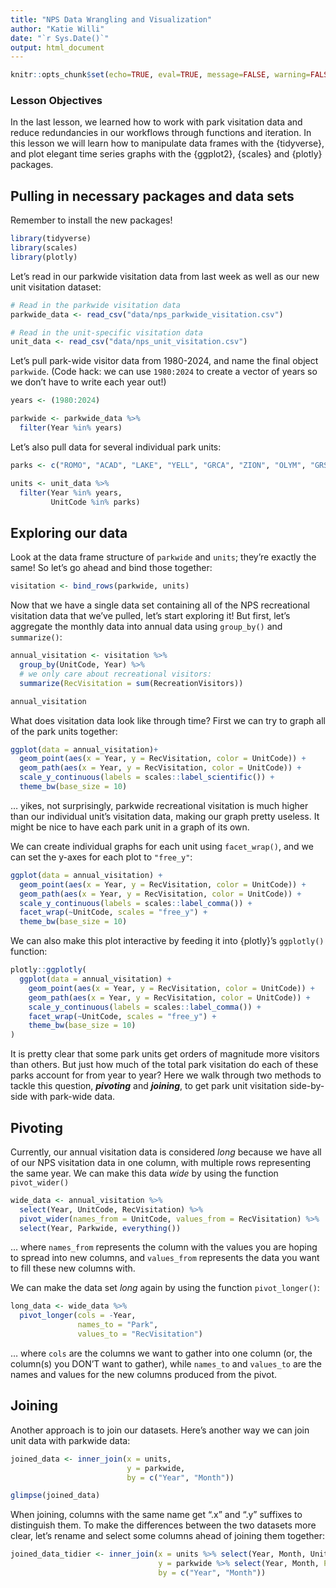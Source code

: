```yaml
---
title: "NPS Data Wrangling and Visualization"
author: "Katie Willi"
date: "`r Sys.Date()`"
output: html_document
---
```


```r
knitr::opts_chunk$set(echo=TRUE, eval=TRUE, message=FALSE, warning=FALSE, rows.print=5, fig.width=11)
```

### Lesson Objectives

In the last lesson, we learned how to work with park visitation data and reduce redundancies in our workflows through functions and iteration. In this lesson we will learn how to manipulate data frames with the {tidyverse}, and plot elegant time series graphs with the {ggplot2}, {scales} and {plotly} packages.

## Pulling in necessary packages and data sets

Remember to install the new packages!

```r
library(tidyverse)
library(scales)
library(plotly)
```

Let's read in our parkwide visitation data from last week as well as our new unit visitation dataset:

```r
# Read in the parkwide visitation data
parkwide_data <- read_csv("data/nps_parkwide_visitation.csv")

# Read in the unit-specific visitation data  
unit_data <- read_csv("data/nps_unit_visitation.csv")
```

Let's pull park-wide visitor data from 1980-2024, and name the final object `parkwide`. (Code hack: we can use `1980:2024` to create a vector of years so we don't have to write each year out!)

```r
years <- (1980:2024)

parkwide <- parkwide_data %>%
  filter(Year %in% years)
```

Let's also pull data for several individual park units:

```r
parks <- c("ROMO", "ACAD", "LAKE", "YELL", "GRCA", "ZION", "OLYM", "GRSM")

units <- unit_data %>% 
  filter(Year %in% years, 
         UnitCode %in% parks)
```

## Exploring our data

Look at the data frame structure of `parkwide` and `units`; they're exactly the same! So let's go ahead and bind those together:

```r
visitation <- bind_rows(parkwide, units)
```

Now that we have a single data set containing all of the NPS recreational visitation data that we've pulled, let's start exploring it! But first, let's aggregate the monthly data into annual data using `group_by()` and `summarize()`:

```r
annual_visitation <- visitation %>%
  group_by(UnitCode, Year) %>% 
  # we only care about recreational visitors:
  summarize(RecVisitation = sum(RecreationVisitors))

annual_visitation
```

What does visitation data look like through time? First we can try to graph all of the park units together:

```r
ggplot(data = annual_visitation)+
  geom_point(aes(x = Year, y = RecVisitation, color = UnitCode)) +
  geom_path(aes(x = Year, y = RecVisitation, color = UnitCode)) +
  scale_y_continuous(labels = scales::label_scientific()) +
  theme_bw(base_size = 10)
```

... yikes, not surprisingly, parkwide recreational visitation is much higher than our individual unit's visitation data, making our graph pretty useless. It might be nice to have each park unit in a graph of its own.

We can create individual graphs for each unit using `facet_wrap()`, and we can set the y-axes for each plot to `"free_y"`:

```r
ggplot(data = annual_visitation) +
  geom_point(aes(x = Year, y = RecVisitation, color = UnitCode)) +
  geom_path(aes(x = Year, y = RecVisitation, color = UnitCode)) +
  scale_y_continuous(labels = scales::label_comma()) +
  facet_wrap(~UnitCode, scales = "free_y") +
  theme_bw(base_size = 10)
```

We can also make this plot interactive by feeding it into {plotly}'s `ggplotly()` function:

```r
plotly::ggplotly(
  ggplot(data = annual_visitation) +
    geom_point(aes(x = Year, y = RecVisitation, color = UnitCode)) +
    geom_path(aes(x = Year, y = RecVisitation, color = UnitCode)) +
    scale_y_continuous(labels = scales::label_comma()) +
    facet_wrap(~UnitCode, scales = "free_y") +
    theme_bw(base_size = 10)
)
```

It is pretty clear that some park units get orders of magnitude more visitors than others. But just how much of the total park visitation do each of these parks account for from year to year? Here we walk through two methods to tackle this question, ***pivoting*** and ***joining***, to get park unit visitation side-by-side with park-wide data.

## Pivoting

Currently, our annual visitation data is considered *long* because we have all of our NPS visitation data in one column, with multiple rows representing the same year. We can make this data *wide* by using the function `pivot_wider()`

```r
wide_data <- annual_visitation %>%
  select(Year, UnitCode, RecVisitation) %>%
  pivot_wider(names_from = UnitCode, values_from = RecVisitation) %>%
  select(Year, Parkwide, everything())
```

... where `names_from` represents the column with the values you are hoping to spread into new columns, and `values_from` represents the data you want to fill these new columns with.

We can make the data set *long* again by using the function `pivot_longer()`:

```r
long_data <- wide_data %>%
  pivot_longer(cols = -Year,
               names_to = "Park",
               values_to = "RecVisitation")
```

... where `cols` are the columns we want to gather into one column (or, the column(s) you DON'T want to gather), while `names_to` and `values_to` are the names and values for the new columns produced from the pivot.

## Joining

Another approach is to join our datasets. Here's another way we can join unit data with parkwide data:

```r
joined_data <- inner_join(x = units,
                          y = parkwide,
                          by = c("Year", "Month"))

glimpse(joined_data)
```

When joining, columns with the same name get ".x" and ".y" suffixes to distinguish them.
To make the differences between the two datasets more clear, let's rename and select some columns ahead of joining them together:

```r
joined_data_tidier <- inner_join(x = units %>% select(Year, Month, UnitCode, UnitRecVisitation = RecreationVisitors),
                                 y = parkwide %>% select(Year, Month, ParwideRecVisitation = RecreationVisitors),
                                 by = c("Year", "Month"))
```

